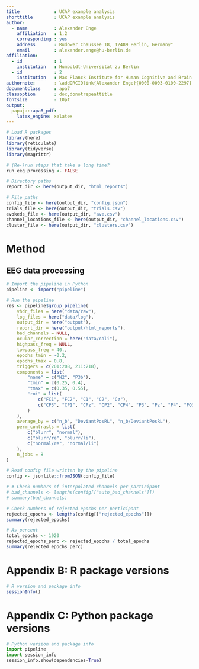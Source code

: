 ```yaml
---
title             : UCAP example analysis
shorttitle        : UCAP example analysis
author: 
  - name          : Alexander Enge
    affiliation   : 1,2
    corresponding : yes
    address       : Rudower Chaussee 18, 12489 Berlin, Germany"
    email         : alexander.enge@hu-berlin.de
affiliation:
  - id            : 1
    institution   : Humboldt-Universität zu Berlin
  - id            : 2
    institution   : Max Planck Institute for Human Cognitive and Brain Sciences
authornote:       : \addORCIDlink{Alexander Enge}{0000-0003-0100-2297}
documentclass     : apa7
classoption       : doc,donotrepeattitle
fontsize          : 10pt
output:
  papaja::apa6_pdf:
    latex_engine: xelatex
---
```


```r
# Load R packages
library(here)
library(reticulate)
library(tidyverse)
library(magrittr)

# (Re-)run steps that take a long time?
run_eeg_processing <- FALSE

# Directory paths
report_dir <- here(output_dir, "html_reports")

# File paths
config_file <- here(output_dir, "config.json")
trials_file <- here(output_dir, "trials.csv")
evokeds_file <- here(output_dir, "ave.csv")
channel_locations_file <- here(output_dir, "channel_locations.csv")
cluster_file <- here(output_dir, "clusters.csv")
```

# Method

## EEG data processing

```r
# Import the pipeline in Python
pipeline <- import("pipeline")

# Run the pipeline
res <- pipeline$group_pipeline(
    vhdr_files = here("data/raw"),
    log_files = here("data/log"),
    output_dir = here("output"),
    report_dir = here("output/html_reports"),
    bad_channels = NULL,
    ocular_correction = here("data/cali"),
    highpass_freq = NULL,
    lowpass_freq = 40.,
    epochs_tmin = -0.2,
    epochs_tmax = 0.8,
    triggers = c(201:208, 211:218),
    components = list(
        "name" = c("N2", "P3b"),
        "tmin" = c(0.25, 0.4),
        "tmax" = c(0.35, 0.55),
        "roi" = list(
            c("FC1", "FC2", "C1", "C2", "Cz"),
            c("CP3", "CP1", "CPz", "CP2", "CP4", "P3", "Pz", "P4", "PO3", "POz", "PO4")
        )
    ),
    average_by = c("n_b", "DeviantPosRL", "n_b/DeviantPosRL"),
    perm_contrasts = list(
        c("blurr", "normal"),
        c("blurr/re", "blurr/li"),
        c("normal/re", "normal/li")
    ),
    n_jobs = 8
)
```

```r
# Read config file written by the pipeline
config <- jsonlite::fromJSON(config_file)

# # Check numbers of interpolated channels per participant
# bad_channels <- lengths(config[["auto_bad_channels"]])
# summary(bad_channels)

# Check numbers of rejected epochs per participant
rejected_epochs <- lengths(config[["rejected_epochs"]])
summary(rejected_epochs)

# As percent
total_epochs <- 1920
rejected_epochs_perc <- rejected_epochs / total_epochs
summary(rejected_epochs_perc)
```

# Appendix B: R package versions

```r
# R version and package info
sessionInfo()
```

# Appendix C: Python package versions

```python
# Python version and package info
import pipeline
import session_info
session_info.show(dependencies=True)
```
